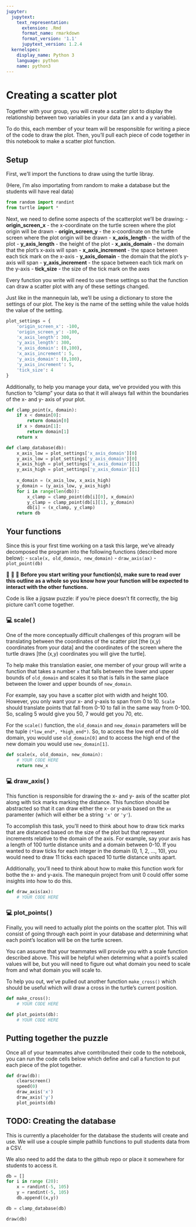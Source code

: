 ```yaml
---
jupyter:
  jupytext:
    text_representation:
      extension: .Rmd
      format_name: rmarkdown
      format_version: '1.1'
      jupytext_version: 1.2.4
  kernelspec:
    display_name: Python 3
    language: python
    name: python3
---
```


# Creating a scatter plot

Together with your group, you will create a scatter plot to display the relationship between two variables in your data (an x and a y variable).

To do this, each member of your team will be responsible for writing a piece of the code to draw the plot. Then, you'll pull each piece of code together in this notebook to make a scatter plot function.


## Setup


First, we'll import the functions to draw using the turtle libray.

(Here, I'm also importating from random to make a database but the students will have real data)

```python
from random import randint
from turtle import *
```

Next, we need to define some aspects of the scatterplot we'll be drawing:
   - **origin_screen_x** - the x-coordinate on the turtle screen where the plot origin will be drawn
   - **origin_screen_y** - the x-coordinate on the turtle screen where the plot origin will be drawn
   - **x_axis_length** - the width of the plot
   - **y_axis_length** - the height of the plot
   - **x_axis_domain** - the domain that the plot's x-axis will span
   - **x_axis_increment** - the space between each tick mark on the x-axis
   - **y_axis_domain** - the domain that the plot's y-axis will span
   - **y_axis_increment** - the space between each tick mark on the y-axis
   - **tick_size** - the size of the tick mark on the axes

Every function you write will need to use these settings so that the function can draw a scatter plot with any of these settings changed.

Just like in the mannequin lab, we'll be using a dictionary to store the settings of our plot. The key is the name of the setting while the value holds the value of the setting.

```python
plot_settings = {
    'origin_screen_x': -100,
    'origin_screen_y': -100,
    'x_axis_length': 300,
    'y_axis_length': 300,
    'x_axis_domain': (0,100),
    'x_axis_increment': 5,
    'y_axis_domain': (0,100),
    'y_axis_increment': 5,
    'tick_size': 4
}
```

Additionally, to help you manage your data, we've provided you with this function to "clamp" your data so that it will always fall within the boundaries of the x- and y- axis of your plot.

```python
def clamp_point(x, domain):
    if x < domain[0]:
        return domain[0]
    if x > domain[1]:
        return domain[1]
    return x

def clamp_database(db):
    x_axis_low = plot_settings['x_axis_domain'][0]
    y_axis_low = plot_settings['y_axis_domain'][0]
    x_axis_high = plot_settings['x_axis_domain'][1]
    y_axis_high = plot_settings['y_axis_domain'][1]
    
    x_domain = (x_axis_low, x_axis_high)
    y_domain = (y_axis_low, y_axis_high)
    for i in range(len(db)):
        x_clamp = clamp_point(db[i][0], x_domain)
        y_clamp = clamp_point(db[i][1], y_domain)
        db[i] = (x_clamp, y_clamp)
    return db
```

## Your functions

Since this is your first time working on a task this large, we've already decomposed the program into the following functions (described more below):
   - `scale(x, old_domain, new_domain)`
   - `draw_axis(ax)`
   - `plot_point(db)`

🛑 👀 🛑 **Before you start writing your function(s), make sure to read over this outline as a whole so you know how your function will be expected to interact with the other functions.**

Code is like a jigsaw puzzle: if you're piece doesn't fit correctly, the big picture can't come together.


### 💻 scale( )

One of the more conceptually difficult challenges of this program will be translating between the coordinates of the scatter plot \[the (x,y) coordinates from your data\] and the coordinates of the screen where the turtle draws \[the (x,y) coordinates you will give the turtle\].

To help make this translation easier, one member of your group will write a function that takes a number `x` that falls between the lower and upper bounds of `old_domain` and scales it so that is falls in the same place between the lower and upper bounds of `new_domain`.

For example, say you have a scatter plot with width and height 100. However, you only want your x- and y-axis to span from 0 to 10. `Scale` should translate points that fall from 0-10 to fall in the same way from 0-100. So, scaling 5 would give you 50, 7 would get you 70, etc.

For the `scale()` function, the `old_domain` and `new_domain` parameters will be the tuple `(*low_end*, *high_end*)`. So, to access the low end of the old domain, you would use `old_domain[0]` and to access the high end of the new domain you would use `new_domain[1]`.

```python
def scale(x, old_domain, new_domain):
    # YOUR CODE HERE
    return new_x
```

### 💻 draw_axis( )

This function is responsible for drawing the x- and y- axis of the scatter plot along with tick marks marking the distance. This function should be abstracted so that it can draw either the x- or y-axis based on the `ax` paramenter (which will either be a string `'x'` or `'y'`).

To accomplish this task, you'll need to think about how to draw tick marks that are distanced based on the size of the plot but that represent increments relative to the domain of the axis. For example, say your axis has a length of 100 turtle distance units and a domain between 0-10. If you wanted to draw ticks for each integer in the domain (0, 1, 2, ..., 10), you would need to draw 11 ticks each spaced 10 turtle distance units apart.

Additionally, you'll need to think about how to make this function work for bothe the x- and y-axis. The manequin project from unit 0 could offer some insights into how to do this.

```python
def draw_axis(ax):
    # YOUR CODE HERE
```

### 💻 plot_points( )

Finally, you will need to actually plot the points on the scatter plot. This will consist of going through each point in your database and determining what each point's location will be on the turtle screen.

You can assume that your teammates will provide you with a scale function described above. This will be helpful when determing what a point's scaled values will be, but you will need to figure out what domain you need to scale from and what domain you will scale to.

To help you out, we've pulled out another function `make_cross()` which should be useful which will draw a cross in the turtle's current position.

```python
def make_cross():
    # YOUR CODE HERE
```

```python
def plot_points(db):
    # YOUR CODE HERE
```

## Putting together the puzzle

Once all of your teammates ahve comtribnuted their code to the notebook, you can run the code cells below which define and call a function to put each piece of the plot together.

```python
def draw(db):
    clearscreen()
    speed(0)
    draw_axis('x')
    draw_axis('y')
    plot_points(db)
```

## TODO: Creating the database

This is currently a placeholder for the database the students will create and use. We will use a couple simple pathlib functions to pull students data from a CSV.

We also need to add the data to the github repo or place it somewhere for students to access it.

```python
db = []
for i in range (20):
    x = randint(-5, 105)
    y = randint(-5, 105)
    db.append((x,y))
```

```python
db = clamp_database(db)
```

```python
draw(db)
```

```python

```
